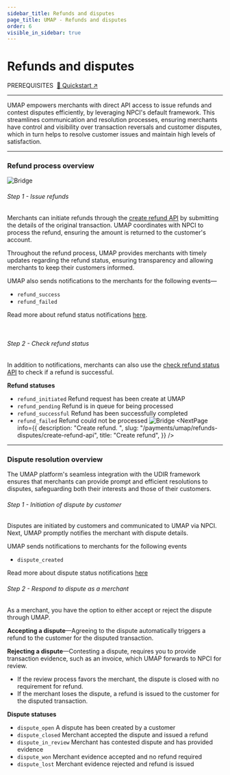 ```yaml
---
sidebar_title: Refunds and disputes
page_title: UMAP - Refunds and disputes
order: 6
visible_in_sidebar: true
---
```


# Refunds and disputes

<Text size="small" weight="600">
    PREREQUISITES&nbsp;
</Text>
<a href="/payments/umap/quickstart" target="_self">🌟 Quickstart ↗</a>

<hr class="primary" />

UMAP empowers merchants with direct API access to issue refunds and contest disputes efficiently, by leveraging NPCI's default framework. This streamlines communication and resolution processes, ensuring merchants have control and visibility over transaction reversals and customer disputes, which in turn helps to resolve customer issues and maintain high levels of satisfaction.

<hr class="primary" />

### Refund process overview

<img
    src="https://storage.googleapis.com/strapi-assets/latest/refund-flow-online_flow/refund-flow-online_flow.png"
    alt="Bridge"
/>

###### Step 1 - Issue refunds
Merchants can initiate refunds through the <a href="/payments/umap/api-reference#/category~refund/operation~refund#create" target="_blank">create refund API</a> by submitting the details of the original transaction. UMAP coordinates with NPCI to process the refund, ensuring the amount is returned to the customer's account.

Throughout the refund process, UMAP provides merchants
with timely updates regarding the refund status,
ensuring transparency and allowing merchants to keep
their customers informed.

UMAP also sends notifications to the merchants for the following events—
- `refund_success`
- `refund_failed`

Read more about refund status notifications <a href="/payments/umap/notifications/refunds">here</a>.

<br/>

###### Step 2 - Check refund status
In addition to notifications, merchants can also use the <a href="/payments/umap/api-reference#/category~refund/operation~refund#fetchById" target="_blank">check refund status API</a> to check if a refund is successful.

**Refund statuses**
- `refund_initiated` Refund request has been
create at UMAP
- `refund_pending` Refund is in queue for
    being processed
- `refund_successful` Refund has been
successfully completed
- `refund_failed` Refund could not be
processed
<img
    src="https://storage.googleapis.com/strapi-assets/latest/Frame_74/Frame_74.png"
    alt="Bridge"
/>
<NextPage
    info={{
        description: "Create refund.  ",
        slug: "/payments/umap/refunds-disputes/create-refund-api",
        title: "Create refund",
    }}
/>

<hr class="primary" />

### Dispute resolution overview
The UMAP platform's seamless integration with the UDIR
framework ensures that merchants can provide prompt and
efficient resolutions to disputes, safeguarding both
their interests and those of their customers.

###### Step 1 - Initiation of dispute by customer
Disputes are initiated by customers and communicated to UMAP via NPCI. Next, UMAP promptly notifies the merchant with dispute details.

UMAP sends notifications to merchants for the following events
- `dispute_created`

Read more about dispute status notifications <a href="/payments/umap/notifications/disputes">here</a>

###### Step 2 - Respond to dispute as a merchant
As a merchant, you have the option to either accept or reject the dispute through UMAP. 

**Accepting a dispute**—Agreeing to the dispute automatically triggers a refund to the customer for the disputed transaction.

**Rejecting a dispute**—Contesting a dispute, requires you to provide transaction evidence, such as an invoice, which UMAP forwards to
NPCI for review.
- If the review process favors the merchant, the dispute is closed with no requirement for refund.
- If the merchant loses the dispute, a refund is issued to the customer for the disputed transaction.

**Dispute statuses**
- `dispute_open`&nbsp;A dispute has been created
by a customer
- `dispute_closed`&nbsp;Merchant accepted the dispute
and issued a refund
- `dispute_in_review`&nbsp;Merchant has contested
dispute and has provided evidence
- `dispute_won`&nbsp;Merchant evidence accepted and no refund required
- `dispute_lost`&nbsp;Merchant evidence rejected and refund is issued


